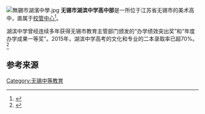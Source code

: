 {{coord|31.43568|N|120.26187|E|type:landmark|format=dms|display=title}}
[[File:無錫市湖濱中學.jpg|thumb]]
'''无锡市湖滨中学高中部'''是一所位于江苏省无锡市的美术高中，直属于[[校管中心|校管中心]]<ref>{{Cite news|url=http://js.people.com.cn/n/2015/0618/c360307-25286855.html|title=2015年无锡市区公办初中招生对口方案出炉|last=|first=|date=|work=人民网|accessdate=2016-06-18}}{{dead link|date=2018年3月 |bot=InternetArchiveBot |fix-attempted=yes }}</ref>。

湖滨中学曾经连续多年获得无锡市教育主管部门颁发的“办学绩效突出奖”和“年度办学成果一等奖”。2015年，湖滨中学高考的文化和专业的二本录取率已超70%。<ref>{{Cite web|url=http://wx.xinhuanet.com/2016-05/12/c_1118856126.htm|title=|accessdate=|author=|date=|publisher=}}{{Dead link|date=2019年11月 |bot=InternetArchiveBot |fix-attempted=yes }}</ref>

== 参考来源 ==
{{reflist}}
{{无锡中等学校}}
[[Category:无锡中等教育|Category:无锡中等教育]]